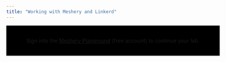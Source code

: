 ```yaml
---
title: "Working with Meshery and Linkerd"
---
```


<div style="display:flex; justify-content:center; padding:2rem; width:100%; background-color:black;">
  Sign into the&nbsp;<a href="https://playground.meshery.io">Meshery Playground</a>&nbsp;(free
  account) to continue your lab.
</div>
